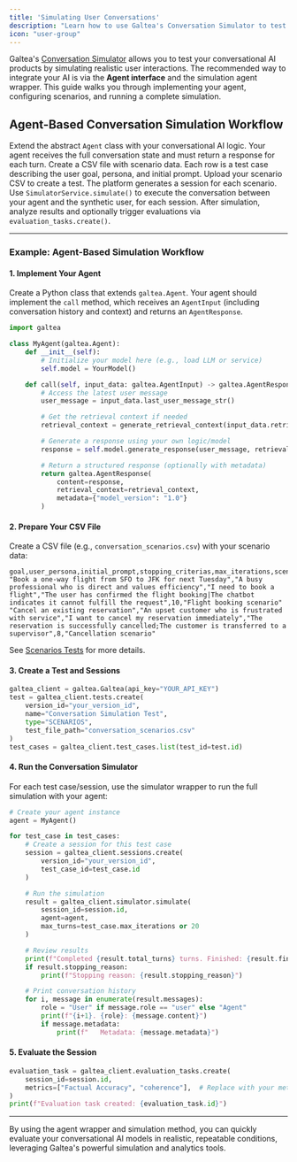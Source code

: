 ```yaml
---
title: 'Simulating User Conversations'
description: "Learn how to use Galtea's Conversation Simulator to test your AI with a synthetic user."
icon: "user-group"
---
```


Galtea's [Conversation Simulator](/concepts/conversation-simulator) allows you to test your conversational AI products by simulating realistic user interactions. The recommended way to integrate your AI is via the **Agent interface** and the simulation agent wrapper. This guide walks you through implementing your agent, configuring scenarios, and running a complete simulation.

## Agent-Based Conversation Simulation Workflow

<Steps>
  <Step title="1. Implement Your Agent">
    Extend the abstract <code>Agent</code> class with your conversational AI logic. Your agent receives the full conversation state and must return a response for each turn.
  </Step>
  <Step title="2. Prepare Scenario Data">
    Create a CSV file with scenario data. Each row is a test case describing the user goal, persona, and initial prompt.
  </Step>
  <Step title="3. Create a Test and Sessions">
    Upload your scenario CSV to create a test. The platform generates a session for each scenario.
  </Step>
  <Step title="4. Run the Simulator with Your Agent">
    Use <code>SimulatorService.simulate()</code> to execute the conversation between your agent and the synthetic user, for each session.
  </Step>
  <Step title="5. Evaluate the Results">
    After simulation, analyze results and optionally trigger evaluations via <code>evaluation_tasks.create()</code>.
  </Step>
</Steps>

---

### Example: Agent-Based Simulation Workflow

#### 1. Implement Your Agent

Create a Python class that extends `galtea.Agent`. Your agent should implement the `call` method, which receives an `AgentInput` (including conversation history and context) and returns an `AgentResponse`.

```python
import galtea

class MyAgent(galtea.Agent):
    def __init__(self):
        # Initialize your model here (e.g., load LLM or service)
        self.model = YourModel()

    def call(self, input_data: galtea.AgentInput) -> galtea.AgentResponse:
        # Access the latest user message
        user_message = input_data.last_user_message_str()

        # Get the retrieval context if needed
        retrieval_context = generate_retrieval_context(input_data.retrieval_context)

        # Generate a response using your own logic/model
        response = self.model.generate_response(user_message, retrieval_context)

        # Return a structured response (optionally with metadata)
        return galtea.AgentResponse(
            content=response,
            retrieval_context=retrieval_context,
            metadata={"model_version": "1.0"}
        )
```

#### 2. Prepare Your CSV File

Create a CSV file (e.g., `conversation_scenarios.csv`) with your scenario data:

```csv
goal,user_persona,initial_prompt,stopping_criterias,max_iterations,scenario
"Book a one-way flight from SFO to JFK for next Tuesday","A busy professional who is direct and values efficiency","I need to book a flight","The user has confirmed the flight booking|The chatbot indicates it cannot fulfill the request",10,"Flight booking scenario"
"Cancel an existing reservation","An upset customer who is frustrated with service","I want to cancel my reservation immediately","The reservation is successfully cancelled;The customer is transferred to a supervisor",8,"Cancellation scenario"
```

See [Scenarios Tests](/concepts/product/test/scenario-tests) for more details.

#### 3. Create a Test and Sessions

```python
galtea_client = galtea.Galtea(api_key="YOUR_API_KEY")
test = galtea_client.tests.create(
    version_id="your_version_id",
    name="Conversation Simulation Test",
    type="SCENARIOS",
    test_file_path="conversation_scenarios.csv"
)
test_cases = galtea_client.test_cases.list(test_id=test.id)
```

#### 4. Run the Conversation Simulator

For each test case/session, use the simulator wrapper to run the full simulation with your agent:

```python
# Create your agent instance
agent = MyAgent()

for test_case in test_cases:
    # Create a session for this test case
    session = galtea_client.sessions.create(
        version_id="your_version_id",
        test_case_id=test_case.id
    )

    # Run the simulation
    result = galtea_client.simulator.simulate(
        session_id=session.id,
        agent=agent,
        max_turns=test_case.max_iterations or 20
    )

    # Review results
    print(f"Completed {result.total_turns} turns. Finished: {result.finished}")
    if result.stopping_reason:
        print(f"Stopping reason: {result.stopping_reason}")

    # Print conversation history
    for i, message in enumerate(result.messages):
        role = "User" if message.role == "user" else "Agent"
        print(f"{i+1}. {role}: {message.content}")
        if message.metadata:
            print(f"   Metadata: {message.metadata}")
```

#### 5. Evaluate the Session

```python
evaluation_task = galtea_client.evaluation_tasks.create(
    session_id=session.id,
    metrics=["Factual Accuracy", "coherence"],  # Replace with your metrics
)
print(f"Evaluation task created: {evaluation_task.id}")
```

---

By using the agent wrapper and simulation method, you can quickly evaluate your conversational AI models in realistic, repeatable conditions, leveraging Galtea's powerful simulation and analytics tools.
